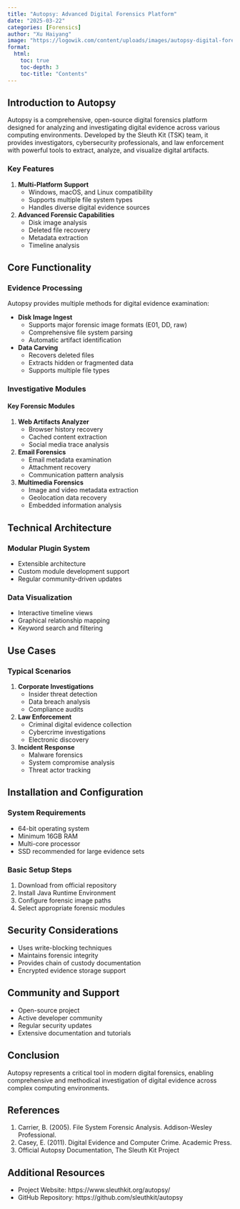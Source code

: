 ```yaml
---
title: "Autopsy: Advanced Digital Forensics Platform"
date: "2025-03-22"
categories: [Forensics]
author: "Xu Haiyang"
image: "https://logowik.com/content/uploads/images/autopsy-digital-forensics5329.jpg"
format:
  html:
    toc: true
    toc-depth: 3
    toc-title: "Contents"
---
```


## Introduction to Autopsy

Autopsy is a comprehensive, open-source digital forensics platform designed for analyzing and investigating digital evidence across various computing environments. Developed by the Sleuth Kit (TSK) team, it provides investigators, cybersecurity professionals, and law enforcement with powerful tools to extract, analyze, and visualize digital artifacts.

### Key Features

1.  **Multi-Platform Support**
    -   Windows, macOS, and Linux compatibility
    -   Supports multiple file system types
    -   Handles diverse digital evidence sources
2.  **Advanced Forensic Capabilities**
    -   Disk image analysis
    -   Deleted file recovery
    -   Metadata extraction
    -   Timeline analysis

## Core Functionality

### Evidence Processing

Autopsy provides multiple methods for digital evidence examination:

-   **Disk Image Ingest**
    -   Supports major forensic image formats (E01, DD, raw)
    -   Comprehensive file system parsing
    -   Automatic artifact identification
-   **Data Carving**
    -   Recovers deleted files
    -   Extracts hidden or fragmented data
    -   Supports multiple file types

### Investigative Modules

#### Key Forensic Modules

1.  **Web Artifacts Analyzer**
    -   Browser history recovery
    -   Cached content extraction
    -   Social media trace analysis
2.  **Email Forensics**
    -   Email metadata examination
    -   Attachment recovery
    -   Communication pattern analysis
3.  **Multimedia Forensics**
    -   Image and video metadata extraction
    -   Geolocation data recovery
    -   Embedded information analysis

## Technical Architecture

### Modular Plugin System

-   Extensible architecture
-   Custom module development support
-   Regular community-driven updates

### Data Visualization

-   Interactive timeline views
-   Graphical relationship mapping
-   Keyword search and filtering

## Use Cases

### Typical Scenarios

1.  **Corporate Investigations**
    -   Insider threat detection
    -   Data breach analysis
    -   Compliance audits
2.  **Law Enforcement**
    -   Criminal digital evidence collection
    -   Cybercrime investigations
    -   Electronic discovery
3.  **Incident Response**
    -   Malware forensics
    -   System compromise analysis
    -   Threat actor tracking

## Installation and Configuration

### System Requirements

-   64-bit operating system
-   Minimum 16GB RAM
-   Multi-core processor
-   SSD recommended for large evidence sets

### Basic Setup Steps

1.  Download from official repository
2.  Install Java Runtime Environment
3.  Configure forensic image paths
4.  Select appropriate forensic modules

## Security Considerations

-   Uses write-blocking techniques
-   Maintains forensic integrity
-   Provides chain of custody documentation
-   Encrypted evidence storage support

## Community and Support

-   Open-source project
-   Active developer community
-   Regular security updates
-   Extensive documentation and tutorials

## Conclusion

Autopsy represents a critical tool in modern digital forensics, enabling comprehensive and methodical investigation of digital evidence across complex computing environments.

## References

1.  Carrier, B. (2005). File System Forensic Analysis. Addison-Wesley Professional.
2.  Casey, E. (2011). Digital Evidence and Computer Crime. Academic Press.
3.  Official Autopsy Documentation, The Sleuth Kit Project

## Additional Resources

-   Project Website: https://www.sleuthkit.org/autopsy/
-   GitHub Repository: https://github.com/sleuthkit/autopsy

